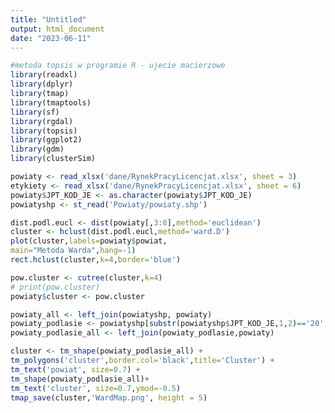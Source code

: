 ```yaml
---
title: "Untitled"
output: html_document
date: "2023-06-11"
---
```


```r
#metoda topsis w programie R - ujecie macierzowe
library(readxl)
library(dplyr)
library(tmap)
library(tmaptools)
library(sf)
library(rgdal)
library(topsis)
library(ggplot2)
library(gdm)
library(clusterSim)
```

```r

powiaty <- read_xlsx('dane/RynekPracyLicencjat.xlsx', sheet = 3)
etykiety <- read_xlsx('dane/RynekPracyLicencjat.xlsx', sheet = 6)
powiaty$JPT_KOD_JE <- as.character(powiaty$JPT_KOD_JE)
powiatyshp <- st_read('Powiaty/powiaty.shp')

```



```r
dist.podl.eucl <- dist(powiaty[,3:8],method='euclidean')
cluster <- hclust(dist.podl.eucl,method='ward.D')
plot(cluster,labels=powiaty$powiat,
main="Metoda Warda",hang=-1)
rect.hclust(cluster,k=4,border='blue')

pow.cluster <- cutree(cluster,k=4)
# print(pow.cluster)
powiaty$cluster <- pow.cluster
```

```r
powiaty_all <- left_join(powiatyshp, powiaty)
powiaty_podlasie <- powiatyshp[substr(powiatyshp$JPT_KOD_JE,1,2)=='20',]
powiaty_podlasie_all <- left_join(powiaty_podlasie,powiaty)
```


```r
cluster <- tm_shape(powiaty_podlasie_all) +
tm_polygons('cluster',border.col='black',title='Cluster') +
tm_text('powiat', size=0.7) +
tm_shape(powiaty_podlasie_all)+
tm_text('cluster', size=0.7,ymod=-0.5)
tmap_save(cluster,'WardMap.png', height = 5)
```

